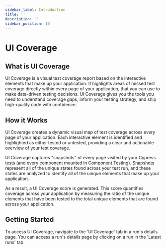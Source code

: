 ```yaml
---
sidebar_label: Introduction
title: ''
description: ''
sidebar_position: 10
---
```


# UI Coverage

<UICovAddon />

## What is UI Coverage

UI Coverage is a visual test coverage report based on the interactive elements that make up your application. It highlights areas of missed test coverage directly within every page of your application, that you can use to make data-driven testing decisions. UI Coverage gives you the tools you need to understand coverage gaps, inform your testing strategy, and ship high-quality code with confidence.

## How it Works

UI Coverage creates a dynamic visual map of test coverage across every page of your application. Each interactive element is identified and highlighted as either tested or untested, providing a clear and actionable overview of your test coverage.

UI Coverage captures "snapshots" of every page visited by your Cypress tests (and every component mounted in Component Testing). Snapshots represent all of the unique states found across your test run, and these states are analyzed to identify all of the unique elements that make up your application.

As a result, a UI Coverage score is generated. This score quantifies coverage across your application by measuring the ratio of the unique elements that have been tested to the total unique elements that are found across your application.

## Getting Started

To access UI Coverage, navigate to the 'UI Coverage' tab in a run's details page. You can access a run's details page by clicking on a run in the 'Latest runs' tab.

<DocsImage
  src="/img/ui-coverage/get-started/uicov-docs-1.gif"
  alt="UI Coverage demo showing UI of Cloud product"
/>
